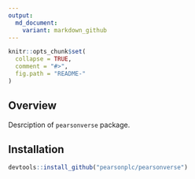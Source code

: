 ```yaml
---
output:
  md_document:
    variant: markdown_github
---
```


<!-- README.md is generated from README.Rmd. Please edit that file -->

```r
knitr::opts_chunk$set(
  collapse = TRUE,
  comment = "#>",
  fig.path = "README-"
)
```

## Overview

Desrciption of `pearsonverse` package.

## Installation

```r
devtools::install_github("pearsonplc/pearsonverse")
```
